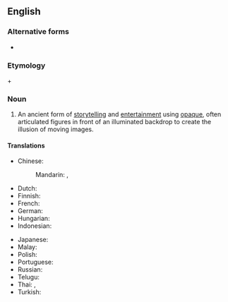 {{also|shadowplay}}

==English==

===Alternative forms===
* {{l|en|shadowplay}}

===Etymology===
{{m|en|shadow}} + {{m|en|play}}

===Noun===
{{wikipedia}}
{{en-noun|~}}

# An ancient form of [[storytelling]] and [[entertainment]] using [[opaque]], often articulated figures in front of an illuminated backdrop to create the illusion of moving images.

====Translations====
{{trans-top|form of storytelling using opaque figures in front of an illuminated backdrop}}
* Chinese:
*: Mandarin: {{t+|cmn|皮影戲|sc=Hani}}, {{t+|cmn|皮影戏|tr=píyǐngxì|sc=Hani}}
* Dutch: {{t+|nl|schimmenspel|n}}
* Finnish: {{t|fi|varjoteatteri}}
* French: {{t+|fr|théâtre d'ombres|m}}
* German: {{t+|de|Schattenspiel|n}}
* Hungarian: {{t+|hu|árnyjáték}}
* Indonesian: {{t+|id|wayang}}
{{trans-mid}}
* Japanese: {{t+|ja|影絵|tr=かげえ, kagee|sc=Jpan}}
* Malay: {{t|ms|wayang kulit}}
* Polish: {{t|pl|teatr cieni|m}}
* Portuguese: {{t|pt|teatro de sombras|m}}
* Russian: {{t|ru|теа́тр тене́й|m}}
* Telugu: {{t|te|తోలుబొమ్మలాట|sc=Telu}}
* Thai: {{t|th|หนังตะลุง}}, {{t|th|ตะลุง}}
* Turkish: {{t+|tr|gölge oyunu}}
{{trans-bottom}}

{{c|en|Theater}}